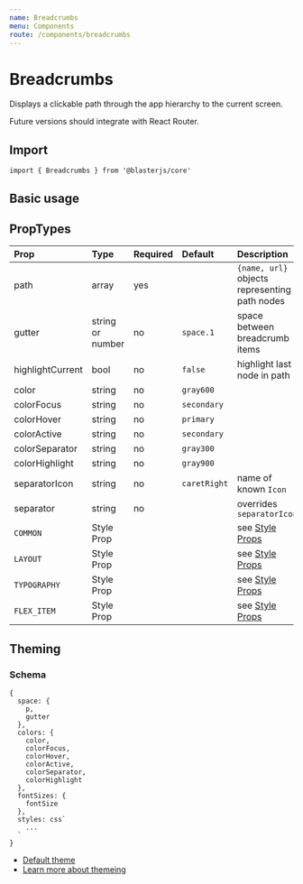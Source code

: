 ```yaml
---
name: Breadcrumbs
menu: Components
route: /components/breadcrumbs
---
```



# Breadcrumbs

Displays a clickable path through the app hierarchy to the current screen.

Future versions should integrate with React Router.


## Import
`import { Breadcrumbs } from '@blasterjs/core'`


## Basic usage

<Playground>
  <Breadcrumbs
    highlightCurrent
    path={[
      {
        name: "Home",
        url: "/"
      },
      {
        name: "Places",
        url: "/places/"
      },
      {
        name: "Nearby",
        url: "/places/nearby/"
      }
    ]}/>
</Playground>


## PropTypes

| Prop | Type | Required | Default | Description |
|:-----|:-----|:---------|:--------|:------------|
| path | array | yes | | `{name, url}` objects representing path nodes |
| gutter | string or number | no | `space.1` | space between breadcrumb items |
| highlightCurrent | bool | no | `false` | highlight last node in path |
| color | string | no | `gray600` | |
| colorFocus | string | no | `secondary` | |
| colorHover | string | no | `primary` | |
| colorActive | string | no | `secondary` | |
| colorSeparator | string | no | `gray300` | |
| colorHighlight | string | no | `gray900` | |
| separatorIcon | string | no | `caretRight` | name of known `Icon` |
| separator | string | no | | overrides `separatorIcon` |
| `COMMON` | Style Prop |  |  | see [Style Props](/style-props) |
| `LAYOUT` | Style Prop |  |  | see [Style Props](/style-props) |
| `TYPOGRAPHY` | Style Prop |  |  | see [Style Props](/style-props) |
| `FLEX_ITEM` | Style Prop |  |  | see [Style Props](/style-props) |


## Theming

### Schema
```
{
  space: {
    p,
    gutter
  },
  colors: {
    color,
    colorFocus,
    colorHover,
    colorActive,
    colorSeparator,
    colorHighlight
  },
  fontSizes: {
    fontSize
  },
  styles: css`
    ...
  `
}
```

- [Default theme](https://github.com/raster-foundry/blasterjs/tree/master/packages/core/theme/components/breadcrumbs)
- [Learn more about themeing](/blaster-theme)
